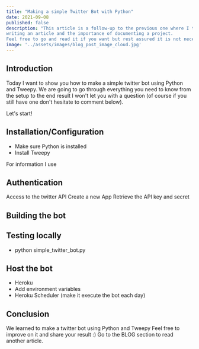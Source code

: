 ```yaml
---
title: "Making a simple Twitter Bot with Python"
date: 2021-09-08
published: false
description: "This article is a follow-up to the previous one where I talked about the content of this blog,
writing an article and the importance of documenting a project.
Feel free to go and read it if you want but rest assured it is not necessary to understand this one."
image: '../assets/images/blog_post_image_cloud.jpg'
---
```


## Introduction
Today I want to show you how to make a simple twitter bot using Python and Tweepy.
We are going to go through everything you need to know from the setup to the end result I won't let you with a question (of course if you still have one don't hesitate to comment below).

Let's start!

## Installation/Configuration

- Make sure Python is installed 
- Install Tweepy 

For information I use 




## Authentication
Access to the twitter API
Create a new App
Retrieve the API key and secret


## Building the bot


## Testing locally
- python simple_twitter_bot.py

## Host the bot
- Heroku
- Add environment variables
- Heroku Scheduler (make it execute the bot each day)

## Conclusion

We learned to make a twitter bot using Python and Tweepy
Feel free to improve on it and share your result :)
Go to the BLOG section to read another article.